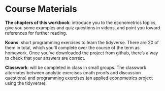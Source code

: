 # Course Materials {.unnumbered}

**The chapters of this workbook**: introduce you to the econometrics topics, give you some examples and quiz questions in videos, and point you toward references for further reading.

**Koans**: short programming exercises to learn the tidyverse. There are 20 of them in total, which you'll complete over the course of the term as homework. Once you've downloaded the project from github, there's a way to check that your answers are correct.

**Classwork**: will be completed in class in small groups. The classwork alternates between analytic exercises (math proofs and discussion questions) and programming exercises (an applied econometrics project using the tidyverse).
